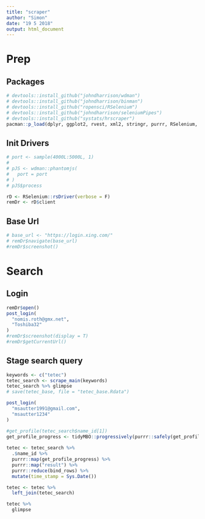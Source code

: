 ```yaml
---
title: "scraper"
author: "Simon"
date: "19 5 2018"
output: html_document
---
```


# Prep 

## Packages

```r
# devtools::install_github("johndharrison/wdman")
# devtools::install_github("johndharrison/binman")
# devtools::install_github("ropensci/RSelenium")
# devtools::install_github("johndharrison/seleniumPipes")
# devtools::install_github("systats/hrscraper")
pacman::p_load(dplyr, ggplot2, rvest, xml2, stringr, purrr, RSelenium, wdman, seleniumPipes, hrscraper)
```


## Init Drivers

```r
# port <- sample(4000L:5000L, 1)
# 
# pJS <- wdman::phantomjs(
#   port = port
# )
# pJS$process

rD <- RSelenium::rsDriver(verbose = F)
remDr <- rD$client
```


## Base Url

```r
# base_url <- "https://login.xing.com/"
# remDr$navigate(base_url)
#remDr$screenshot()
```



# Search

## Login


```r
remDr$open()
post_login(
  "nomis.roth@gmx.net",
  "Toshiba32"
)
#remDr$screenshot(display = T)
#remDr$getCurrentUrl()
```


## Stage search query

```r
keywords <- c("tetec")
tetec_search <- scrape_main(keywords)
tetec_search %>% glimpse
# save(tetec_base, file = "tetec_base.Rdata")
```



```r
post_login(
  "msautter1991@gmail.com",
  "msautter1234"
)
```


```r
#get_profile(tetec_search$name_id[1])
get_profile_progress <- tidyMBO::progressively(purrr::safely(get_profile), nrow(tetec_search))
  
tetec <- tetec_search %>% 
  .$name_id %>% 
  purrr::map(get_profile_progress) %>% 
  purrr::map("result") %>% 
  purrr::reduce(bind_rows) %>%
  mutate(time_stamp = Sys.Date())

tetec <- tetec %>% 
  left_join(tetec_search)

tetec %>%
  glimpse
```


